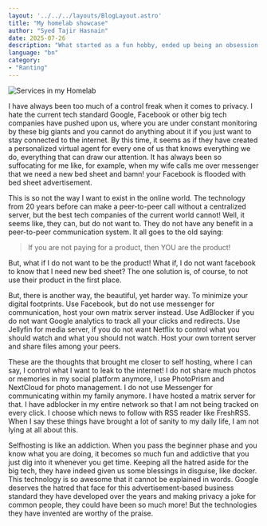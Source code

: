 ```yaml
---
layout: '../../../layouts/BlogLayout.astro'
title: "My homelab showcase"
author: "Syed Tajir Hasnain"
date: 2025-07-26
description: "What started as a fun hobby, ended up being an obsession to selfhosting"
language: "bn"
category:
- "Ranting"
---
```



<img src="/img/homelab.png" style="max-width: 40vw; max-height: 60vh; object-fit: cover;" alt="Services in my Homelab"/>

I have always been too much of a control freak when it comes to privacy. I hate the current tech standard Google, Facebook or other big tech companies have pushed upon us, where you are under constant monitoring by these big giants and you cannot do anything about it if you just want to stay connected to the internet. By this time, it seems as if they have created a personalized virtual agent for every one of us that knows everything we do, everything that can draw our attention. It has always been so suffocating for me like, for example, when my wife calls me over messenger that we need a new bed sheet and bamn! your Facebook is flooded with bed sheet advertisement.

This is so not the way I want to exist in the online world. The technology from 20 years before can make a peer-to-peer call without a centralized server, but the best tech companies of the current world cannot! Well, it seems like, they can, but do not want to. They do not have any benefit in a peer-to-peer communication system. It all goes to the old saying:
> If you are not paying for a product, then YOU are the product!

But, what if I do not want to be the product! What if, I do not want facebook to know that I need new bed sheet? The one solution is, of course, to not use their product in the first place. 

But, there is another way, the beautiful, yet harder way. To minimize your digital footprints. Use Facebook, but do not use messenger for communication, host your own matrix server instead. Use AdBlocker if you do not want Google analytics to track all your clicks and redirects. Use Jellyfin for media server, if you do not want Netflix to control what you should watch and what you should not watch. Host your own torrent server and share files among your peers. 

These are the thoughts that brought me closer to self hosting, where I can say, I control what I want to leak to the internet! I do not share much photos or memories in my social platform anymore, I use PhotoPrism and NextCloud for photo management. I do not use Messenger for communicating within my family anymore. I have hosted a matrix server for that. I have adblocker in my entire network so that I am not being tracked on every click. I choose which news to follow with RSS reader like FreshRSS. When I say these things have brought a lot of sanity to my daily life, I am not lying at all about this.


Selfhosting is like an addiction. When you pass the beginner phase and you know what you are doing, it becomes so much fun and addictive that you just dig into it whenever you get time. Keeping all the hatred aside for the big tech, they have indeed given us some blessings in disguise, like docker. This technology is so awesome that it cannot be explained in words. Google deserves the hatred that face for this advertisement-based business standard they have developed over the years and making privacy a joke for common people, they could have been so much more! But the technologies they have invented are worthy of the praise.

<script src="https://utteranc.es/client.js"
        repo="tajirhas9/portfolio"
        issue-number="4"
        label="blog"
        theme="github-light"
        crossorigin="anonymous"
        async>
</script>
